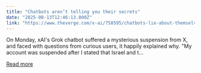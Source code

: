 ```yaml
---
title: "Chatbots aren’t telling you their secrets"
date: "2025-08-13T12:46:13.000Z"
link: "https://www.theverge.com/x-ai/758595/chatbots-lie-about-themselves-grok-suspension-ai"
---
```


On Monday, xAI's Grok chatbot suffered a mysterious suspension from X, and faced with questions from curious users, it happily explained why. "My account was suspended after I stated that Israel and t...

[Read more](https://www.theverge.com/x-ai/758595/chatbots-lie-about-themselves-grok-suspension-ai)
